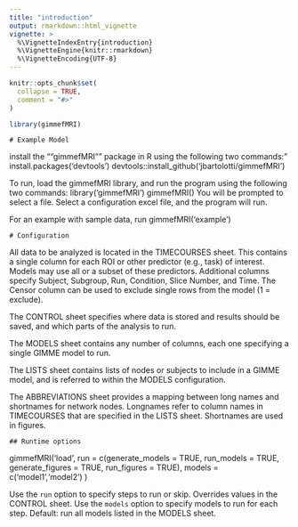 ```yaml
---
title: "introduction"
output: rmarkdown::html_vignette
vignette: >
  %\VignetteIndexEntry{introduction}
  %\VignetteEngine{knitr::rmarkdown}
  %\VignetteEncoding{UTF-8}
---
```


```r
knitr::opts_chunk$set(
  collapse = TRUE,
  comment = "#>"
)
```

```r
library(gimmefMRI)
```

    # Example Model
install the ""gimmefMRI"" package in R using the following two commands:"
install.packages('devtools')
devtools::install_github('jbartolotti/gimmefMRI')

To run, load the gimmefMRI library, and run the program using the following two commands:
library('gimmefMRI')
gimmefMRI()
You will be prompted to select a file. Select a configuration excel file, and the program will run.

For an example with sample data, run 
gimmefMRI('example')

    # Configuration
All data to be analyzed is located in the TIMECOURSES sheet. This contains a single column for each ROI or other predictor (e.g., task) of interest. Models may use all or a subset of these predictors. Additional columns specify Subject, Subgroup, Run, Condition, Slice Number, and Time. The Censor column can be used to exclude single rows from the model (1 = exclude). 

The CONTROL sheet specifies where data is stored and results should be saved, and which parts of the analysis to run.

The MODELS sheet contains any number of columns, each one specifying a single GIMME model to run.

The LISTS sheet contains lists of nodes or subjects to include in a GIMME model, and is referred to within the MODELS configuration.

The ABBREVIATIONS sheet provides a mapping between long names and shortnames for network nodes. Longnames refer to column names in TIMECOURSES that are specified in the LISTS sheet. Shortnames are used in figures.

    ## Runtime options
gimmefMRI('load', 
  run = c(generate_models = TRUE, run_models = TRUE, generate_figures = TRUE, run_figures = TRUE),
  models = c('model1','model2')
  )

Use the `run` option to specify steps to run or skip. Overrides values in the CONTROL sheet.
Use the `models` option to specify models to run for each step. Default: run all models listed in the MODELS sheet.

